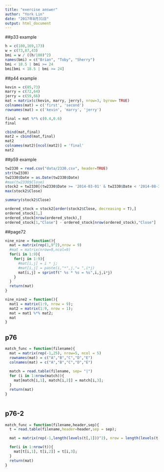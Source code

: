 ```yaml
---
title: "exercise answer"
author: "York Lin"
date: "2017年8月31日"
output: html_document
---
```


##p33 example
```R
h = c(180,169,173)
w = c(73,87,43)
bmi = w / ((h/100)^2)
names(bmi) = c("Brian", "Toby", "Sherry")
bmi < 18.5 | bmi >= 24
bmi[bmi < 18.5 | bmi >= 24]
```

##p44 example
```R
kevin = c(85,73)
marry = c(72,64)
jerry = c(59,66)
mat = matrix(c(kevin, marry, jerry), nrow=3, byrow= TRUE)
colnames(mat) = c('first', 'second')
rownames(mat) = c('kevin', 'marry', 'jerry')

final = mat %*% c(0.4,0.6)
final

cbind(mat,final)
mat2 = cbind(mat,final)
mat2
colnames(mat2)[ncol(mat2)] = 'final'
mat2

```

##p59 example
```R
tw2330 = read.csv("data/2330.csv", header=TRUE)
str(tw2330)
tw2330$Date = as.Date(tw2330$Date)
#max(tw2330$Close)
stock2 = tw2330[(tw2330$Date >= '2014-03-01' & tw2330$Date < '2014-08-31'),]
max(stock2$Close)

summary(stock2$Close)

ordered_stock = stock2[order(stock2$Close, decreasing = T),]
ordered_stock[1,]
ordered_stock[nrow(ordered_stock),]
ordered_stock[1,"Close"] - ordered_stock[nrow(ordered_stock),"Close"]

```
##page72
```R
nine_nine = function(){
  mat = matrix(rep(1,9^2),nrow = 9)
  #mat = matrix(nrow=9,ncol=9)
  for(i in 1:9){
    for(j in 1:9){
      #mat[i,j] = i * j;
      #mat[i,j] = paste(i,"*",j,"= ",i*j)
      mat[i,j] = sprintf(" %s * %s = %s",i,j,i*j)
    }
  }
  return(mat)
}

nine_nine2 = function(){
  mat1 = matrix(1:9, nrow = 9);
  mat2 = matrix(1:9, nrow = 1);
  mat = mat1 %*% mat2;
  mat
}
```

## p76
```R
match_func = function(filename){
  mat = matrix(rep(-1,25), nrow=5, ncol = 5)
  rownames(mat) = c("A","B","C","D","E")
  colnames(mat) = c("A","B","C","D","E")
  
  match = read.table(filename, sep= "|")
  for (i in 1:nrow(match)){
    mat[match[i,1], match[i,2]] = match[i,3];
  }
  return(mat)
}



```

## p76-2
```R
match_func = function(filename,header,sep){
  t = read.table(filename,header=header,sep = sep);

  mat = matrix(rep(-1,length(levels(t[,1]))^2), nrow = length(levels(t[,1])), dimnames = list(levels(t[,1]),levels(t[,2])));

  for(i in 1:nrow(t)){
    mat[t[i,1], t[i,2]] = t[i,3];
  }
  return(mat)
}

```
